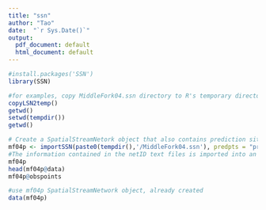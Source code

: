 ---
title: "ssn"
author: "Tao"
date:  "`r Sys.Date()`"
output:
  pdf_document: default
  html_document: default
---

```{r}
#install.packages('SSN')
library(SSN)
```

```{r}
#for examples, copy MiddleFork04.ssn directory to R's temporary directory
copyLSN2temp()
getwd()
setwd(tempdir())
getwd()
```

```{r}
# Create a SpatialStreamNetork object that also contains prediction sites
mf04p <- importSSN(paste0(tempdir(),'/MiddleFork04.ssn'), predpts = "pred1km", o.write = TRUE)
#The information contained in the netID text files is imported into an SQLite database, binaryID.db, which is stored in the .ssn directory.
mf04p
head(mf04p@data)
mf04p@obspoints

```

```{r}
#use mf04p SpatialStreamNetwork object, already created
data(mf04p)
```

